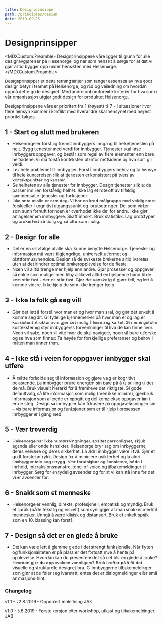 ```yaml
---
title: Designprinsipper
path: /principles/design
date: 2019-09-25
---
```



# Designprinsipper
<MDXCustom.Preamble>
Designprinsippene våre ligger til grunn for alle designavgjørelser på Helsenorge, og har som hensikt å sørge for at det vi gjør alltid bygger opp under hensikten med Helsenorge.
</MDXCustom.Preamble>

Designprinsipper et delte retningslinjer som fanger essensen av hva godt design betyr i teamet på Helsenorge, og råd og veiledning om hvordan oppnå dette gode designet. Med andre ord omforente kriterier for hva som i vår organisasjon utgjør godt design for produktet Helsenorge.

Designprinsippene våre er prioritert fra 1 (høyest) til 7 - i situasjoner hvor flere hensyn kommer i konflikt med hverandre skal hensynet med høyest prioritet følges.

## 1 - Start og slutt med brukeren
- Helsenorge er først og fremst innbyggers inngang til helsetjenesten på nett. Bygg tjenester med verdi for innbygger. Tjenester skal løse innbyggers oppgaver, og består som regel av flere elementer enn bare nettsidene. Vi må forstå konteksten utenfor nettsidene og hva som gir verdi.
- Løs hele problemet til innbygger. Forstå innbyggers behov og ta hensyn til hele kundereisen slik at tjenesten er konsistent på tvers av kontaktpunkter og kanaler.
- Se helheten av alle tjenester for innbygger. Design tjenester slik at de passer inn i en forståelig helhet. Ikke lag et roteloft av tilfeldig sammensatte tjenester og funksjoner.
- Ikke anta at alle er som deg. Vi har en bred målgruppe med veldig store forskjeller i kognitivt utgangspunkt og forutsetninger. Det som virker som sunn fornuft for noen er overhodet ikke det for andre. Ikke gjør antagelser om innbyggere. Skaff innsikt. Bruk statistikk. Lag prototyper og brukertest så tidlig og så ofte som mulig.

## 2 - Design for alle
- Det er en selvfølge at alle skal kunne benytte Helsenorge. Tjenester og informasjon må være tilgjengelige, universelt utformet og plattformuavhengige. Design så de svakeste brukerne alltid ivaretas uten at det hindrer optimal brukeropplevelse for de fleste.
- Noen vil alltid trenge mer hjelp enn andre. Gjør prosesser og oppgaver så enkle som mulige, men tilby allikevel alltid en hjelpende hånd til de som står fast - der de står fast. Gjør det vanskelig å gjøre feil, og lett å komme videre. Ikke hjelp de som ikke trenger hjelp.

## 3 - Ikke la folk gå seg vill
- Gjør det lett å forstå hvor man er og hvor man skal, og gjør det enkelt å komme seg dit. Gi tydelige kjennemerker på hvor man er og lag en konsistent struktur som gjør det mulig å lære seg kartet. Gi meningsfulle kontekster og styr innbyggeres forventninger til hva de kan finne hvor. Noen vil søke, noen vil vite hvor de skal navigere, noen vil bare utforske og se hva som finnes: Ta høyde for forskjellige preferanser og behov i måten man finner fram.

## 4 - Ikke stå i veien for oppgaver innbygger skal utføre
- Å måtte forholde seg til informasjon og gjøre valg er kognitivt belastende. La innbygger bruke energien sin bare på å ta stilling til det de må. Bruk visuelt hierarki for å fremheve det viktigste. Gi gode defaultvalg, så lite informasjon som mulig (men ikke mindre), gjenbruk informasjon som allerede er oppgitt og del komplekse oppgaver inn i enkle steg. Design så innbygger kan fokusere på oppgaveløsningen sin – vis bare informasjon og funksjoner som er til hjelp i prosessen innbygger er i gang med.

## 5 - Vær troverdig
- Helsenorge har ikke humørsvingninger, spaltet personlighet, skjult agenda eller onde hensikter. Helsenorge bryr seg om innbyggerne, deres velvære og deres sikkerhet. La aldri innbygger være i tvil. Gjør et godt førsteinntrykk. Design for å minimere usikkerhet og la aldri linnbygger føle seg utrygg. Vær forutsigbar og konsistent, både i innhold, interaksjonsmønstre, tone-of-voice og tilbakemeldinger til innbygger. Sørg for en tydelig avsender og for at vi kan stå inne for det vi er avsender for.

## 6 - Snakk som et menneske
- Helsenorge er vennlig, direkte, profesjonell, empatisk og myndig. Bruk et språk (både tekstlig og visuelt) som synliggjør at man snakker med/til mennesker. Unngå å være klinisk og distansert. Bruk et enkelt språk som en 10. klassing kan forstå.

## 7 - Design så det er en glede å bruke
- Det kan være lett å glemme glede i det strengt funksjonelle. Når flyten og funksjonaliteten er på plass er det fortsatt mye å hente på opplevelse. Hvordan kan du presentere det så det blir en glede å bruke? Hvordan gjør du opplevelsen vennligere? Bruk krefter på å få det visuelle og strukturelle designet bra. Gi innbyggerne tilbakemeldinger som gjør at de føler seg ivaretatt, enten det er dialogmeldinger eller små animasjons-hint.





### Changelog

v1.1 - 22.8.2019 - Oppdatert innledning JAB

v1.0 - 5.8.2019 - Første versjon etter workshop, utkast og tilbakemeldinger. JAB